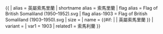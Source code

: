 {{ {{{1<noinclude>|country showdata</noinclude>}}}
| alias = 英屬索馬里蘭
| shortname alias = 索馬里蘭
| flag alias = Flag of British Somaliland (1950–1952).svg
| flag alias-1903 = Flag of British Somaliland (1903–1950).svg
| size = {{{size|}}}
| name = {{#if: {{{name|}}} | {{{name|}}} | 英屬索馬里蘭 }}
| variant = {{{variant|}}}
<noinclude>
| var1 = 1903
| related1 = 索馬利蘭
</noinclude>
}}
